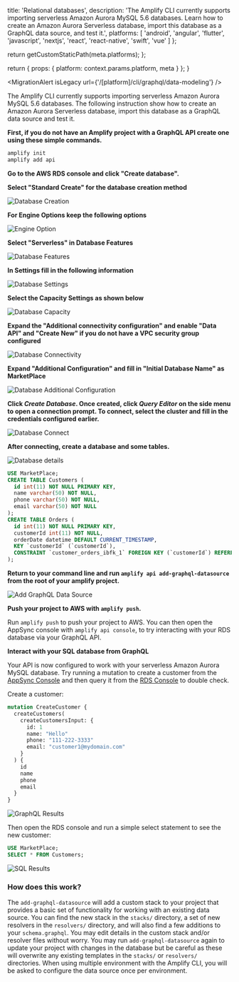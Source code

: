 
  title: 'Relational databases',
  description:
    'The Amplify CLI currently supports importing serverless Amazon Aurora MySQL 5.6 databases. Learn how to create an Amazon Aurora Serverless database, import this database as a GraphQL data source, and test it.',
  platforms: [
    'android',
    'angular',
    'flutter',
    'javascript',
    'nextjs',
    'react',
    'react-native',
    'swift',
    'vue'
  ]
};

  return getCustomStaticPath(meta.platforms);
};

  return {
    props: {
      platform: context.params.platform,
      meta
    }
  };
}

<MigrationAlert isLegacy url={'/[platform]/cli/graphql/data-modeling'} />

The Amplify CLI currently supports importing serverless Amazon Aurora MySQL 5.6 databases. The following instruction show how to create an Amazon Aurora Serverless database, import this database as a GraphQL data source and test it.

**First, if you do not have an Amplify project with a GraphQL API create one using these simple commands.**

```bash
amplify init
amplify add api
```

**Go to the AWS RDS console and click "Create database".**

**Select "Standard Create" for the database creation method**

![Database Creation](/images/database-creation.png)

**For Engine Options keep the following options**

![Engine Option](/images/database-engine-option.png)

**Select "Serverless" in Database Features**

![Database Features](/images/database-features.png)

**In Settings fill in the following information**

![Database Settings](/images/database-setting.png)

**Select the Capacity Settings as shown below**

![Database Capacity](/images/database-capacity.png)

**Expand the "Additional connectivity configuration" and enable "Data API" and "Create New" if you do not have a VPC security group configured**

![Database Connectivity](/images/database-connectivity.png)

**Expand "Additional Configuration" and fill in "Initial Database Name" as MarketPlace**

![Database Additional Configuration](/images/database-additional-configuration.png)

**Click _Create Database_. Once created, click _Query Editor_ on the side menu to open a connection prompt. To connect, select the cluster and fill in the credentials configured earlier.**

![Database Connect ](/images/connect-to-database.png)

**After connecting, create a database and some tables.**

![Database details](/images/query-editor.png)

```sql
USE MarketPlace;
CREATE TABLE Customers (
  id int(11) NOT NULL PRIMARY KEY,
  name varchar(50) NOT NULL,
  phone varchar(50) NOT NULL,
  email varchar(50) NOT NULL
);
CREATE TABLE Orders (
  id int(11) NOT NULL PRIMARY KEY,
  customerId int(11) NOT NULL,
  orderDate datetime DEFAULT CURRENT_TIMESTAMP,
  KEY `customerId` (`customerId`),
  CONSTRAINT `customer_orders_ibfk_1` FOREIGN KEY (`customerId`) REFERENCES `Customers` (`id`)
);
```

**Return to your command line and run `amplify api add-graphql-datasource` from the root of your amplify project.**

![Add GraphQL Data Source](/images/add-graphql-datasource.png)

**Push your project to AWS with `amplify push`.**

Run `amplify push` to push your project to AWS. You can then open the AppSync console with `amplify api console`, to try interacting with your RDS database via your GraphQL API.

**Interact with your SQL database from GraphQL**

Your API is now configured to work with your serverless Amazon Aurora MySQL database. Try running a mutation to create a customer from the [AppSync Console](https://console.aws.amazon.com/appsync/home) and then query it from the [RDS Console](https://console.aws.amazon.com/rds/home) to double check.

Create a customer:

```graphql
mutation CreateCustomer {
  createCustomers(
    createCustomersInput: {
      id: 1
      name: "Hello"
      phone: "111-222-3333"
      email: "customer1@mydomain.com"
    }
  ) {
    id
    name
    phone
    email
  }
}
```

![GraphQL Results](/images/graphql-results.png)

Then open the RDS console and run a simple select statement to see the new customer:

```sql
USE MarketPlace;
SELECT * FROM Customers;
```

![SQL Results](/images/sql-results.png)

### How does this work?

The `add-graphql-datasource` will add a custom stack to your project that provides a basic set of functionality for working with an existing data source. You can find the new stack in the `stacks/` directory, a set of new resolvers in the `resolvers/` directory, and will also find a few additions to your `schema.graphql`. You may edit details in the custom stack and/or resolver files without worry. You may run `add-graphql-datasource` again to update your project with changes in the database but be careful as these will overwrite any existing templates in the `stacks/` or `resolvers/` directories. When using multiple environment with the Amplify CLI, you will be asked to configure the data source once per environment.
